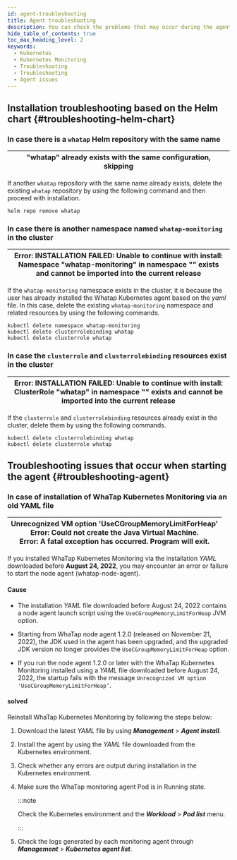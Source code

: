 ```yaml
---
id: agent-troubleshooting
title: Agent troubleshooting
description: You can check the problems that may occur during the agent installation.
hide_table_of_contents: true
toc_max_heading_level: 2
keywords:
  - Kubernetes
  - Kubernetes Monitoring
  - Troubleshooting
  - Troubleshooting
  - Agent issues
---
```


## Installation troubleshooting based on the Helm chart {#troubleshooting-helm-chart}

<div class ='faq'>

### In case there is a `whatap` Helm repository with the same name

| "whatap" already exists with the same configuration, skipping |
| ------------------------------------------------------------- |

If another `whatap` repository with the same name already exists, delete the existing `whatap` repository by using the following command and then proceed with installation.

```shell
helm repo remove whatap
```

### In case there is another namespace named `whatap-monitoring` in the cluster

| Error: INSTALLATION FAILED: Unable to continue with install: Namespace "whatap-monitoring" in namespace "" exists and cannot be imported into the current release |
| ----------------------------------------------------------------------------------------------------------------------------------------------------------------- |

If the `whatap-monitoring` namespace exists in the cluster, it is because the user has already installed the Whatap Kubernetes agent based on the _yaml_ file. In this case, delete the existing `whatap-monitoring` namespace and related resources by using the following commands.

```shell
kubectl delete namespace whatap-monitoring
kubectl delete clusterrolebinding whatap
kubectl delete clusterrole whatap
```

### In case the `clusterrole` and `clusterrolebinding` resources exist in the cluster

| Error: INSTALLATION FAILED: Unable to continue with install: ClusterRole "whatap" in namespace "" exists and cannot be imported into the current release |
| -------------------------------------------------------------------------------------------------------------------------------------------------------- |

If the `clusterrole` and `clusterrolebinding` resources already exist in the cluster, delete them by using the following commands.

```shell
kubectl delete clusterrolebinding whatap
kubectl delete clusterrole whatap
```

</div>

## Troubleshooting issues that occur when starting the agent {#troubleshooting-agent}

<div class ='faq'>

### In case of installation of WhaTap Kubernetes Monitoring via an old YAML file

| Unrecognized VM option 'UseCGroupMemoryLimitForHeap'<br/>Error: Could not create the Java Virtual Machine.<br/>Error: A fatal exception has occurred. Program will exit. |
| ------------------------------------------------------------------------------------------------------------------------------------------------------------------------ |

If you installed WhaTap Kubernetes Monitoring via the installation _YAML_ downloaded before **August 24, 2022**, you may encounter an error or failure to start the node agent (whatap-node-agent). 

#### Cause

- The installation _YAML_ file downloaded before August 24, 2022 contains a node agent launch script using the `UseCGroupMemoryLimitForHeap` JVM option. 

- Starting from WhaTap node agent 1.2.0 (released on November 21, 2022), the JDK used in the agent has been upgraded, and the upgraded JDK version no longer provides the `UseCGroupMemoryLimitForHeap` option.

- If you run the node agent 1.2.0 or later with the WhaTap Kubernetes Monitoring installed using a _YAML_ file downloaded before August 24, 2022, the startup fails with the message `Unrecognized VM option 'UseCGroupMemoryLimitForHeap’`.

#### solved

Reinstall WhaTap Kubernetes Monitoring by following the steps below:

1. Download the latest _YAML_ file by using **_Management_** > **_Agent install_**.

2. Install the agent by using the _YAML_ file downloaded from the Kubernetes environment. 

3. Check whether any errors are output during installation in the Kubernetes environment.

4. Make sure the WhaTap monitoring agent Pod is in Running state.

   :::note 

   Check the Kubernetes environment and the **_Workload_** > **_Pod list_** menu.

   :::

5. Check the logs generated by each monitoring agent through **_Management_** > **_Kubernetes agent list_**.

</div>

